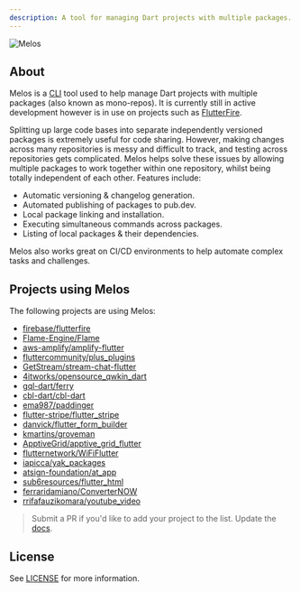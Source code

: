 ```yaml
---
description: A tool for managing Dart projects with multiple packages.
---
```


<Image src="https://static.invertase.io/assets/melos-logo.png" alt="Melos" zoom={false} caption="A tool for managing Dart projects with multiple packages." />

## About

Melos is a [CLI](https://en.wikipedia.org/wiki/Command-line_interface) tool used to help manage Dart projects with multiple packages (also known as mono-repos). It is currently still in active development however is in use on projects such as [FlutterFire](https://github.com/FirebaseExtended/flutterfire).

Splitting up large code bases into separate independently versioned packages is extremely useful for code sharing. However, making changes across many repositories is messy and difficult to track, and testing across repositories gets complicated. Melos helps solve these issues by allowing multiple packages to work together within one repository, whilst being totally independent of each other. Features include:

- Automatic versioning & changelog generation.
- Automated publishing of packages to pub.dev.
- Local package linking and installation.
- Executing simultaneous commands across packages.
- Listing of local packages & their dependencies.

Melos also works great on CI/CD environments to help automate complex tasks and challenges.

## Projects using Melos

The following projects are using Melos:

- [firebase/flutterfire](https://github.com/firebase/flutterfire)
- [Flame-Engine/Flame](https://github.com/flame-engine/flame)
- [aws-amplify/amplify-flutter](https://github.com/aws-amplify/amplify-flutter)
- [fluttercommunity/plus_plugins](https://github.com/fluttercommunity/plus_plugins)
- [GetStream/stream-chat-flutter](https://github.com/GetStream/stream-chat-flutter)
- [4itworks/opensource_qwkin_dart](https://github.com/4itworks/opensource_qwkin_dart)
- [gql-dart/ferry](https://github.com/gql-dart/ferry)
- [cbl-dart/cbl-dart](https://github.com/cbl-dart/cbl-dart)
- [ema987/paddinger](https://github.com/ema987/paddinger)
- [flutter-stripe/flutter_stripe](https://github.com/flutter-stripe/flutter_stripe)
- [danvick/flutter_form_builder](https://github.com/danvick/flutter_form_builder)
- [kmartins/groveman](https://github.com/kmartins/groveman)
- [ApptiveGrid/apptive_grid_flutter](https://github.com/ApptiveGrid/apptive_grid_flutter)
- [flutternetwork/WiFiFlutter](https://github.com/flutternetwork/WiFiFlutter)
- [iapicca/yak_packages](https://github.com/iapicca/yak_packages)
- [atsign-foundation/at_app](https://github.com/atsign-foundation/at_app)
- [sub6resources/flutter_html](https://github.com/sub6resources/flutter_html)
- [ferraridamiano/ConverterNOW](https://github.com/ferraridamiano/ConverterNOW)
- [rrifafauzikomara/youtube_video](https://github.com/rrifafauzikomara/youtube_video)

> Submit a PR if you'd like to add your project to the list.
> Update the
> [docs](https://github.com/invertase/melos/edit/main/docs/index.mdx).

## License

See [LICENSE](https://github.com/invertase/melos/blob/main/LICENSE) for more information.
